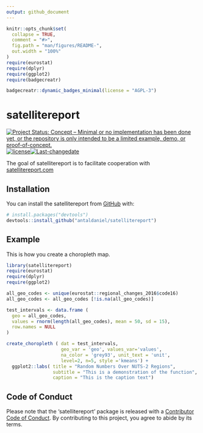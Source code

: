 ```yaml
---
output: github_document
---
```


<!-- README.md is generated from README.Rmd. Please edit that file -->

```r
knitr::opts_chunk$set(
  collapse = TRUE,
  comment = "#>",
  fig.path = "man/figures/README-",
  out.width = "100%"
)
require(eurostat)
require(dplyr)
require(ggplot2)
require(badgecreatr)
```

```r
badgecreatr::dynamic_badges_minimal(license = "AGPL-3")
```

# satellitereport

<!-- badges: start -->
[![Project Status: Concept – Minimal or no implementation has been done yet, or the repository is only intended to be a limited example, demo, or proof-of-concept.](https://www.repostatus.org/badges/latest/concept.svg)](https://www.repostatus.org/#concept)[![license](https://img.shields.io/badge/license-AGPL--3-lightgrey.svg)](https://choosealicense.com/licenses/agpl-3.0/)[![Last-changedate](https://img.shields.io/badge/last%20change-`r gsub('-', '--', Sys.Date())`-yellowgreen.svg)](/commits/master)

<!-- badges: end -->

The goal of satellitereport is to facilitate cooperation with [satellitereport.com](satellitereport.com)

## Installation

You can install the satellitereport from [GitHub](https://github.com/) with:

``` r
# install.packages("devtools")
devtools::install_github("antaldaniel/satellitereport")
```
## Example

This is how you create a choropleth map.

```r
library(satellitereport)
require(eurostat)
require(dplyr)
require(ggplot2)

all_geo_codes <- unique(eurostat::regional_changes_2016$code16)
all_geo_codes <- all_geo_codes [!is.na(all_geo_codes)]

test_intervals <- data.frame (
  geo = all_geo_codes,
  values = rnorm(length(all_geo_codes), mean = 50, sd = 15),
  row.names = NULL
)

create_choropleth ( dat = test_intervals,
                    geo_var = 'geo', values_var='values',
                    na_color = 'grey93', unit_text = 'unit', 
                    level=2, n=5, style ='kmeans') +
  ggplot2::labs( title = "Random Numbers Over NUTS-2 Regions", 
                 subtitle = "This is a demonstration of the function",
                 caption = "This is the caption text")


```


## Code of Conduct

Please note that the 'satellitereport' package is released with a [Contributor Code of Conduct](CODE_OF_CONDUCT.md). By contributing to this project, you agree to abide by its terms.

